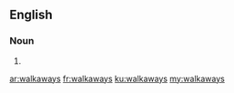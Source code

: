 ==English==

===Noun===
{{head|en|noun plural form}}

# {{plural of|walkaway|lang=en}}

[[ar:walkaways]]
[[fr:walkaways]]
[[ku:walkaways]]
[[my:walkaways]]